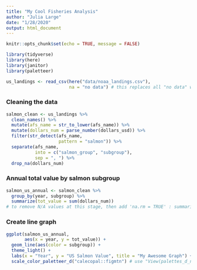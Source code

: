 ```yaml
---
title: "My Cool Fisheries Analysis"
author: "Julia Large"
date: "1/28/2020"
output: html_document
---
```


```r
knitr::opts_chunk$set(echo = TRUE, message = FALSE)

library(tidyverse)
library(here)
library(janitor)
library(paletteer)

us_landings <- read_csv(here("data/noaa_landings.csv"),
                        na = "no data") # this replaces all "no data" with normal N/A missing values

```

### Cleaning the data

```r

salmon_clean <- us_landings %>% 
  clean_names() %>% 
  mutate(afs_name = str_to_lower(afs_name)) %>% 
  mutate(dollars_num = parse_number(dollars_usd)) %>% 
  filter(str_detect(afs_name,
                    pattern = "salmon")) %>% 
  separate(afs_name,
           into = c("salmon_group", "subgroup"),
           sep = ", ") %>% 
  drop_na(dollars_num)

```

### Annual total value by salmon subgroup

```r

salmon_us_annual <- salmon_clean %>% 
  group_by(year, subgroup) %>% 
  summarize(tot_value = sum(dollars_num))
# to remove N/A values at this stage, then add 'na.rm = TRUE' : summarize(tot_value = sum(dollars_num, na.rm = TRUE))

```

### Create line graph

```r

ggplot(salmon_us_annual,
       aes(x = year, y = tot_value)) +
  geom_line(aes(color = subgroup)) +
  theme_light() +
  labs(x = "Year", y = "US Salmon Value", title = "My Awesome Graph") + # defines axis labels and titles
  scale_color_paletteer_d("calecopal::figmtn") # use "View(palettes_d_names)" in the console to view all the available pallettes

```




